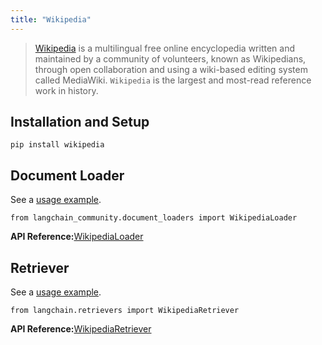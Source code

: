 ```yaml
---
title: "Wikipedia"
---
```


> [Wikipedia](https://wikipedia.org/) is a multilingual free online encyclopedia written and maintained by a community of volunteers, known as Wikipedians, through open collaboration and using a wiki-based editing system called MediaWiki. `Wikipedia` is the largest and most-read reference work in history.

## Installation and Setup

```
pip install wikipedia
```

## Document Loader

See a [usage example](/oss/integrations/document_loaders/wikipedia).

```
from langchain_community.document_loaders import WikipediaLoader
```

**API Reference:**[WikipediaLoader](https://python.langchain.com/api_reference/community/document_loaders/langchain_community.document_loaders.wikipedia.WikipediaLoader.html)

## Retriever

See a [usage example](/oss/integrations/retrievers/wikipedia).

```
from langchain.retrievers import WikipediaRetriever
```

**API Reference:**[WikipediaRetriever](https://python.langchain.com/api_reference/community/retrievers/langchain_community.retrievers.wikipedia.WikipediaRetriever.html)
